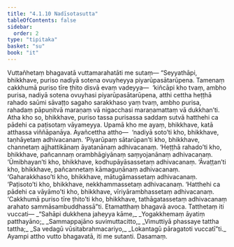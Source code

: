 ```yaml
---
title: "4.1.10 Nadīsotasutta"
tableOfContents: false
sidebar:
  order: 2
type: "tipitaka"
basket: "su"
book: "it"
---
```



<DynamicBreadcrumb />

<Division number="109" book="it" bookNo="18" page="271">

<Paragraph number="792" book="it">
Vuttañhetaṃ bhagavatā vuttamarahatāti me sutaṃ—
</Paragraph>

<Paragraph number="793" book="it">
“Seyyathāpi, bhikkhave, puriso nadiyā sotena ovuyheyya piyarūpasātarūpena. Tamenaṃ cakkhumā puriso tīre ṭhito disvā evaṃ vadeyya—  ‘kiñcāpi kho tvaṃ, ambho purisa, nadiyā sotena ovuyhasi piyarūpasātarūpena, atthi cettha heṭṭhā rahado saūmi sāvaṭṭo sagaho sarakkhaso yaṃ tvaṃ, ambho purisa, rahadaṃ pāpuṇitvā maraṇaṃ vā nigacchasi maraṇamattaṃ vā dukkhan’ti. Atha kho so, bhikkhave, puriso tassa purisassa saddaṃ sutvā hatthehi ca pādehi ca paṭisotaṃ vāyameyya.
</Paragraph>

<Paragraph number="794" book="it">
Upamā kho me ayaṃ, bhikkhave, katā atthassa viññāpanāya. Ayañcettha attho—  ‘nadiyā soto’ti kho, bhikkhave, taṇhāyetaṃ adhivacanaṃ.
</Paragraph>

<Paragraph number="795" book="it">
‘Piyarūpaṃ sātarūpan’ti kho, bhikkhave, channetaṃ ajjhattikānaṃ āyatanānaṃ adhivacanaṃ.
</Paragraph>

<Paragraph number="796" book="it">
‘Heṭṭhā rahado’ti kho, bhikkhave, pañcannaṃ orambhāgiyānaṃ saṃyojanānaṃ adhivacanaṃ.
</Paragraph>

<Paragraph number="797" book="it">
‘Ūmibhayan’ti kho, bhikkhave, kodhupāyāsassetaṃ adhivacanaṃ.
</Paragraph>

<Paragraph number="798" book="it">
‘Āvaṭṭan’ti kho, bhikkhave, pañcannetaṃ kāmaguṇānaṃ adhivacanaṃ.
</Paragraph>

<Paragraph number="799" book="it">
‘Gaharakkhaso’ti kho, bhikkhave, mātugāmassetaṃ adhivacanaṃ.
</Paragraph>

<Paragraph number="800" book="it">
‘Paṭisoto’ti kho, bhikkhave, nekkhammassetaṃ adhivacanaṃ.
</Paragraph>

<Paragraph number="801" book="it">
‘Hatthehi ca pādehi ca vāyāmo’ti kho, bhikkhave, vīriyārambhassetaṃ adhivacanaṃ.
</Paragraph>

<Paragraph number="802" book="it">
‘Cakkhumā puriso tīre ṭhito’ti kho, bhikkhave, tathāgatassetaṃ adhivacanaṃ arahato sammāsambuddhassā”ti. Etamatthaṃ bhagavā avoca. Tatthetaṃ iti vuccati—
</Paragraph>

<Paragraph number="803" type="verses" book="it">
_“Sahāpi dukkhena jaheyya kāme,_  
_Yogakkhemaṃ āyatiṃ patthayāno;_  
_Sammappajāno suvimuttacitto,_  
_Vimuttiyā phassaye tattha tattha;_  
_Sa vedagū vūsitabrahmacariyo,_  
_Lokantagū pāragatoti vuccatī”ti._  

</Paragraph>

<Paragraph number="804" book="it">
Ayampi attho vutto bhagavatā, iti me sutanti.

</Paragraph>
</Division>

<Paragraph number="805" type="center" book="it">
Dasamaṃ.
</Paragraph>